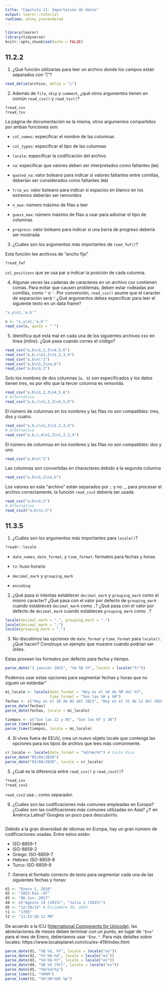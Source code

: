 ```yaml
---
title: "Capítulo 11: Importación de datos"
output: learnr::tutorial
runtime: shiny_prerendered
---
```


```r
library(learnr)
library(tidyverse)
knitr::opts_chunk$set(echo = FALSE)
```


## 11.2.2

1. ¿Qué función utilizarías para leer un archivo donde los campos están separados con “|”?

```r
read_delim(archivo, delim = "|")
```

2. Además de `file`, `skip` y `comment`, ¿qué otros argumentos tienen en común `read_csv()` y `read_tsv()`?

```r
?read_csv
?read_tsv
```

La página de documentación es la misma, otros argumentos compartidos por ambas funciones son:

- `col_names`: especificar el nombre de las columnas

- `col_types`: especificar el tipo de las columnas

- `locale`: especificar la codificación del archivo

- `na`: especificar que valores deben ser interpretados como faltantes (`NA`)

- `quoted_na`: valor boleano para indicar si valores faltantes entre comillas, deberían ser considerados como faltantes (`NA`)

- `trim_ws`: valor boleano para indicar si espacios en blanco en los extremos deberían ser removidos

- `n_max`: número máximo de filas a leer

- `guess_max`: número máximo de filas a usar para adivinar el tipo de columnas

- `progress`: valor boleano para indicar si una barra de progreso debería ser mostrada


3. ¿Cuáles son los argumentos más importantes de `read_fwf()`?

Esta función lee archivos de "ancho fijo"

```r
?read_fwf
```

`col_positions` que se usa par a indicar la posición de cada columna.

4. Algunas veces las cadenas de caracteres en un archivo csv contienen comas. Para evitar que causen problemas, deben estar rodeadas por comillas, como `"` o `'`. Por convención, `read_csv()` asume que el caracter de separación será `"`.¿Qué argumentos debes especificar para leer el siguiente texto en un data frame?
  ```r
  "x,y\n1,'a,b'"
  ```
  
  
```r
x <- "x,y\n1,'a,b'"
read_csv(x, quote = "'")
```


5. Identifica qué está mal en cada una de los siguientes archivos csv en línea (_inline_). ¿Qué pasa cuando corres el código?

  ```r
  read_csv("a,b\n1,2,3\n4,5,6")
  read_csv("a,b,c\n1,2\n1,2,3,4")
  read_csv("a,b\n\"1")
  read_csv("a,b\n1,2\na,b")
  read_csv("a;b\n1;3")
  ```
  
Solo los nombres de dos columnas (`a, b`) son especificados y los datos tienen tres, es por ello que la tercer columna es removida.
```r
read_csv("a,b\n1,2,3\n4,5,6")
# Alternativa
read_csv("a,b,c\n1,2,3\n4,5,6")
```  

El número de columnas en los nombres y las filas no son compatibles: tres, dos y cuatro.
```r
read_csv("a,b,c\n1,2\n1,2,3,4")
# Alternativa
read_csv("a,b,c,d\n1,2\n1,2,3,4")
```

El número de columnas en los nombres y las filas no son compatibles: dos y uno
```r
read_csv("a,b\n\"1")
```

Las columnas son convertidas en characteres debido a la segunda columna
```r
read_csv("a,b\n1,2\na,b")
```

Los valores en este "archivo" están separados por `;` y no `,`, para procesar el archivo correctamente, la función `read_csv2` debería ser usada
```r
read_csv("a;b\n1;3")
# Alternativa
read_csv2("a;b\n1;3")
```

## 11.3.5

1. ¿Cuáles son los argumentos más importantes para `locale()`?

```r
?readr::locale
```

- `date_names`, `date_format`, y `time_format`: formatos para fechas y horas

- `tz`: huso horario

- `decimal_mark` y `grouping_mark`

- `encoding`

2. ¿Qué pasa si intentas establecer `decimal_mark` y `grouping_mark` como el mismo caracter? ¿Qué pasa con el valor por defecto de `grouping_mark` cuando estableces `decimal_mark` como `,`? ¿Qué pasa con el valor por defecto de `decimal_mark` cuando estableces `grouping_mark` como `.`?

```r
locale(decimal_mark = ".", grouping_mark = ".")
locale(decimal_mark = ",")
locale(grouping_mark = ".")
```

3. No discutimos las opciones de `date_format` y `time_format` para `locale()`. ¿Qué hacen? Construye un ejemplo que muestre cuándo podrían ser útiles.

Estas proveen los formatos por defecto para fecha y tiempo.

```r
parse_date("1 janvier 2015", "%d %B %Y", locale = locale("fr"))
```

Podemos usar estas opciones para segmentar fechas  y horas que no siguen un estándar"

```r
mi_locale <- locale(date_format = "Hoy es el %d de %M del %Y",
                    time_format = "Son las %H y %M")
fechas <- c("Hoy es el 16 de 02 del 2021", "Hoy es el 31 de 12 del 2020")
parse_date(fechas)
parse_date(fechas, locale = mi_locale)

tiempos <- c("Son las 22 y 05", "Son las 07 y 30")
parse_time(tiempos)
parse_time(tiempos, locale = mi_locale)
```

4. Si vives fuera de EEUU, crea un nuevo objeto locale que contenga las opciones para los tipos de archivo que lees más comúnmente.


```r
cr_locale <- locale(date_format = "%d/%m/%Y") # Costa Rica
parse_date("03/04/2020")
parse_date("03/04/2020", locale = cr_locale)
```

5. ¿Cuál es la diferencia entre `read_csv()` y `read_csv2()`?

```r
?read_csv
?read_csv2
```

`read_csv2` usa `;` como separador.

6. ¿Cuáles son las codificaciones más comunes empleadas en Europa? ¿Cuáles son las codificaciones más comunes utilizadas en Asia? ¿Y en América Latina? Googlea un poco para descubrirlo.

```r

```

Debido a la gran diversidad de idiomas en Europa, hay un gran número de codificaciones usadas. Entre estos están:

- ISO-8859-1
- ISO-8859-2
- Griego: ISO-8859-7
- Hebreo: ISO-8859-8
- Turco: ISO-8859-9


7. Genera el formato correcto de texto para segmentar cada una de las siguientes fechas y horas:

```r
d1 <- "Enero 1, 2010"
d2 <- "2015-Ene.-07"
d3 <- "06-Jun.-2017"
d4 <- c("Agosto 19 (2015)", "Julio 1 (2015)")
d5 <- "12/30/14" # Diciembre 30, 2014
t1 <- "1705"
t2 <- "11:15:10.12 PM"
```

De acuerdo a la ICU ([International Components for Unicode](http://site.icu-project.org)), las abreviaciones de meses deben terminar con un punto, en lugar de `"Ene"` para el mes de Enero, deberíamos usar `"Ene."`. Para más detalles sobre locales: https://www.localeplanet.com/icu/es-419/index.html

```r
parse_date(d1, "%B %d, %Y", locale = locale("es"))
parse_date(d2, "%Y-%b-%d", locale = locale("es"))
parse_date(d3, "%d-%b-%Y", locale = locale("es"))
parse_date(d4, "%B %d (%Y)", locale = locale("es"))
parse_date(d5, "%m/%d/%y")
parse_time(t1, "%H%M")
parse_time(t2, "%H:%M:%OS %p")
```


